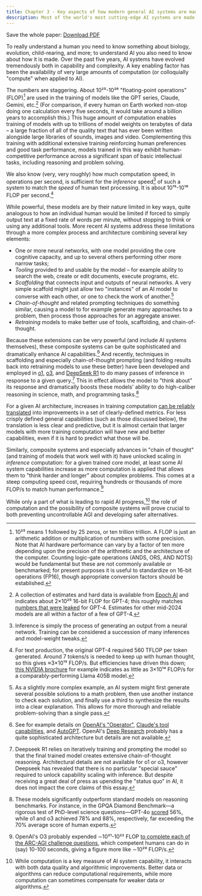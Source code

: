 ```yaml
---
title: Chapter 3 - Key aspects of how modern general AI systems are made
description: Most of the world's most cutting-edge AI systems are made using surprisingly similar methods. Here are the basics.
---
```


Save the whole paper: <Icon name="FileText" size={24} className="text-general-link" /> [Download PDF](https://keepthefuturehuman.ai/wp-content/uploads/2025/03/Keep_the_Future_Human__AnthonyAguirre__5March2025.pdf)

To really understand a human you need to know something about biology, evolution, child-rearing, and more; to understand AI you also need to know about how it is made. Over the past five years, AI systems have evolved tremendously both in capability and complexity. A key enabling factor has been the availability of very large amounts of computation (or colloquially "compute" when applied to AI).

The numbers are staggering. About 10²⁵-10²⁶ "floating-point operations" (FLOP)[^16] are used in the training of models like the GPT series, Claude, Gemini, etc.[^17] (For comparison, if every human on Earth worked non-stop doing one calculation every five seconds, it would take around a billion years to accomplish this.) This huge amount of computation enables training of models with up to trillions of model weights on terabytes of data – a large fraction of all of the quality text that has ever been written alongside large libraries of sounds, images and video. Complementing this training with additional extensive training reinforcing human preferences and good task performance, models trained in this way exhibit human-competitive performance across a significant span of basic intellectual tasks, including reasoning and problem solving.

We also know (very, very roughly) how much computation speed, in operations per second, is sufficient for the *inference* speed[^18] of such a system to match the *speed* of human text processing. It is about 10¹⁵-10¹⁶ FLOP per second.[^19]

While powerful, these models are by their nature limited in key ways, quite analogous to how an individual human would be limited if forced to simply output text at a fixed rate of words per minute, without stopping to think or using any additional tools. More recent AI systems address these limitations through a more complex process and architecture combining several key elements:

- One or more neural networks, with one model providing the core cognitive capacity, and up to several others performing other more narrow tasks;
- *Tooling* provided to and usable by the model – for example ability to search the web, create or edit documents, execute programs, etc.
- *Scaffolding* that connects input and outputs of neural networks. A very simple scaffold might just allow two "instances" of an AI model to converse with each other, or one to check the work of another.[^20]
- *Chain-of-thought* and related prompting techniques do something similar, causing a model to for example generate many approaches to a problem, then process those approaches for an aggregate answer.
- *Retraining* models to make better use of tools, scaffolding, and chain-of-thought.

Because these extensions can be very powerful (and include AI systems themselves), these composite systems can be quite sophisticated and dramatically enhance AI capabilities.[^21] And recently, techniques in scaffolding and especially chain-of-thought prompting (and folding results back into retraining models to use these better) have been developed and employed in [o1](https://openai.com/o1/), [o3](https://openai.com/index/openai-o3-mini/), and [DeepSeek R1](https://api-docs.deepseek.com/news/news250120) to do many passes of inference in response to a given query.[^22] This in effect allows the model to "think about" its response and dramatically boosts these models' ability to do high-caliber reasoning in science, math, and programming tasks.[^23]

For a given AI architecture, increases in training computation [can be reliably translated](https://arxiv.org/abs/2405.10938) into improvements in a set of clearly-defined metrics. For less crisply defined general capabilities (such as those discussed below), the translation is less clear and predictive, but it is almost certain that larger models with more training computation will have new and better capabilities, even if it is hard to predict what those will be.

Similarly, composite systems and especially advances in "chain of thought" (and training of models that work well with it) have unlocked scaling in *inference* computation: for a given trained core model, at least some AI system capabilities increase as more computation is applied that allows them to "think harder and longer" about complex problems. This comes at a steep computing speed cost, requiring hundreds or thousands of more FLOP/s to match human performance.[^24]

While only a part of what is leading to rapid AI progress,[^25] the role of computation and the possibility of composite systems will prove crucial to both preventing uncontrollable AGI and developing safer alternatives.

[^16]: 10²⁵ means 1 followed by 25 zeros, or ten trillion trillion. A FLOP is just an arithmetic addition or multiplication of numbers with some precision. Note that AI hardware performance can vary by a factor of ten more depending upon the precision of the arithmetic and the architecture of the computer. Counting logic-gate operations (ANDS, ORS, AND NOTS) would be fundamental but these are not commonly available or benchmarked; for present purposes it is useful to standardize on 16-bit operations (FP16), though appropriate conversion factors should be established.
[^17]: A collection of estimates and hard data is available from [Epoch AI](https://epochai.org/data/large-scale-ai-models) and indicates about 2×10²⁵ 16-bit FLOP for GPT-4; this roughly matches [numbers that were leaked](https://mpost.io/gpt-4s-leaked-details-shed-light-on-its-massive-scale-and-impressive-architecture/) for GPT-4. Estimates for other mid-2024 models are all within a factor of a few of GPT-4.
[^18]: Inference is simply the process of generating an output from a neural network. Training can be considered a succession of many inferences and model-weight tweaks.
[^19]: For text production, the original GPT-4 required 560 TFLOP per token generated. Around 7 tokens/s is needed to keep up with human thought, so this gives ≈3×10¹⁵ FLOP/s. But efficiencies have driven this down; [this NVIDIA brochure](https://developer.nvidia.com/blog/supercharging-llama-3-1-across-nvidia-platforms/) for example indicates as little as 3×10¹⁴ FLOP/s for a comparably-performing Llama 405B model.
[^20]: As a slightly more complex example, an AI system might first generate several possible solutions to a math problem, then use another instance to check each solution, and finally use a third to synthesize the results into a clear explanation. This allows for more thorough and reliable problem-solving than a single pass.
[^21]: See for example details on [OpenAI's "Operator"](https://openai.com/index/introducing-operator/), [Claude's tool capabilities](https://docs.anthropic.com/en/docs/build-with-claude/computer-use), and [AutoGPT](https://github.com/Significant-Gravitas/AutoGPT). OpenAI's [Deep Research](https://openai.com/index/introducing-deep-research/) probably has a quite sophisticated architecture but details are not available.
[^22]: Deepseek R1 relies on iteratively training and prompting the model so that the final trained model creates extensive chain-of-thought reasoning. Architectural details are not available for o1 or o3, however Deepseek has revealed that there is no particular "special sauce" required to unlock capability scaling with inference. But despite receiving a great deal of press as upending the "status quo" in AI, it does not impact the core claims of this essay.
[^23]: These models significantly outperform standard models on reasoning benchmarks. For instance, in the GPQA Diamond Benchmark—a rigorous test of PhD-level science questions—GPT-4o [scored](https://openai.com/index/learning-to-reason-with-llms/) 56%, while o1 and o3 achieved 78% and 88%, respectively, far exceeding the 70% average score of human experts.
[^24]: OpenAI's O3 probably expended ∼10²¹-10²² FLOP [to complete each of the ARC-AGI challenge questions](https://www.interconnects.ai/p/openais-o3-the-2024-finale-of-ai), which competent humans can do in (say) 10-100 seconds, giving a figure more like ∼10²⁰ FLOP/s.
[^25]: While computation is a key measure of AI system capability, it interacts with both data quality and algorithmic improvements. Better data or algorithms can reduce computational requirements, while more computation can sometimes compensate for weaker data or algorithms.